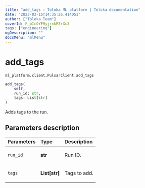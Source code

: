 ```yaml
---
title: "add_tags — Toloka ML platform | Toloka documentation"
date: "2023-03-15T14:35:26.414051"
author: ["Toloka Team"]
coverId: F_bIcOYF9yjrxkPZrXc3
tags: ["engineering"]
ogDescription: ""
docsMenu: "mlMenu"
---
```


# add_tags

`ml_platform.client.PulsarClient.add_tags`

```python
add_tags(
    self,
    run_id: str,
    tags: List[str]
)
```

Adds tags to the run.

## Parameters description

| Parameters | Type | Description |
| :----------| :----| :-----------|
`run_id`|**str**|<p>Run ID.</p>
`tags`|**List\[str\]**|<p>Tags to add.</p>